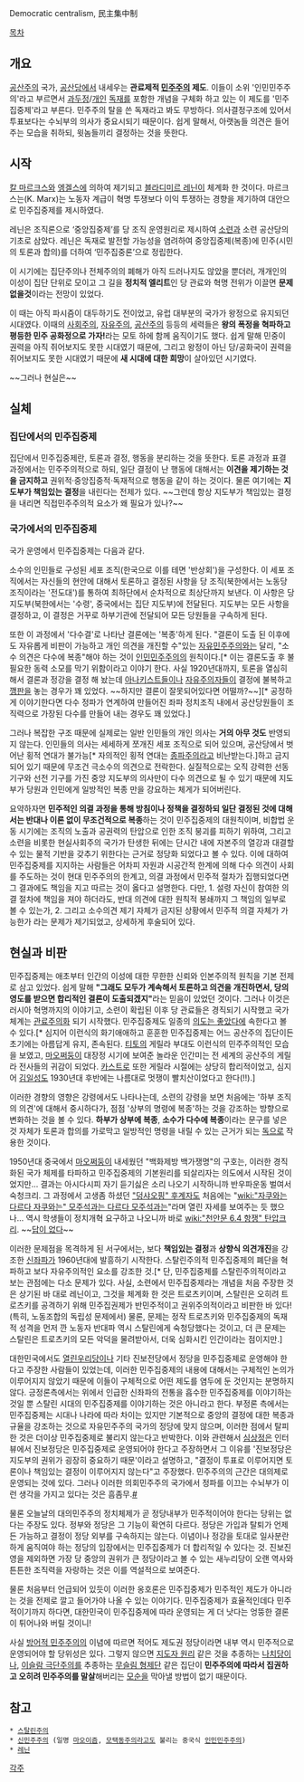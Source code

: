 Democratic centralism, 民主集中制

[[목차]]

== 개요 ==
[[공산주의]] 국가, [[공산당]]에서 내세우는 '''관료제적 [[민주주의]] 제도'''. 이들이 소위 '인민민주주의'라고 부르면서 [[과두정]]/[[개인]] [[독재]]를 포함한 개념을 구체화 하고 있는 이 제도를 '민주집중제'라고 부른다. 민주주의 탈을 쓴 독재라고 봐도 무방하다. 의사결정구조에 있어서 투표보다는 수뇌부의 의사가 중요시되기 때문이다. 쉽게 말해서, 아랫놈들 의견은 들어주는 모습을 취하되, 윗놈들끼리 결정하는 것을 뜻한다.

== 시작 ==
[[칼 마르크스]]와 [[엥겔스]]에 의하여 제기되고 [[블라디미르 레닌]]이 체계화 한 것이다. 마르크스는(K. Marx)는 노동자 계급이 혁명 투쟁보다 이익 투쟁하는 경향을 제기하여 대안으로 민주집중제를 제시하였다.

레닌은 조직론으로 ‘중앙집중제’를 당 조직 운영원리로 제시하여 [[소련]]과 소련 공산당의 기초로 삼았다. 레닌은 독재로 발전할 가능성을 염려하여 중앙집중제(복종)에 민주(시민의 토론과 합의)를 더하여 ‘민주집중론’으로 정립한다.

이 시기에는 집단주의나 전체주의의 폐해가 아직 드러나지도 않았을 뿐더러, 개개인의 이성이 집단 단위로 모이고 그 길을 '''정치적 엘리트'''인 당 관료와 혁명 전위가 이끌면 '''문제 없을것'''이라는 전망이 있었다.
 
이 때는 아직 파시즘이 대두하기도 전이었고, 유럽 대부분의 국가가 왕정으로 유지되던 시대였다. 이때의 [[사회주의]], [[자유주의]], [[공산주의]] 등등의 세력들은 '''왕의 폭정을 혁파하고 평등한 민주 공화정으로 가자!'''라는 모토 하에 함께 움직이기도 했다. 쉽게 말해 민중이 권력을 아직 쥐어보지도 못한 시대였기 때문에, 그리고 왕정이 아닌 당/공화국이 권력을 쥐어보지도 못한 시대였기 때문에 '''새 시대에 대한 희망'''이 살아있던 시기였다. 

~~그러나 현실은~~

== 실체 ==
=== 집단에서의 민주집중제 ===
집단에서 민주집중제란, 토론과 결정, 행동을 분리하는 것을 뜻한다. 토론 과정과 표결 과정에서는 민주주의적으로 하되, 일단 결정이 난 행동에 대해서는 '''이견을 제기하는 것을 금지하고''' 권위적·중앙집중적·독재적으로 행동을 같이 하는 것이다. 물론 여기에는 '''지도부가 책임있는 결정'''을 내린다는 전제가 있다. ~~그런데 항상 지도부가 책임있는 결정을 내리면 직접민주주의적 요소가 왜 필요가 있나?~~

=== 국가에서의 민주집중제 ===
국가 운영에서 민주집중제는 다음과 같다.

소수의 인민들로 구성된 세포 조직(한국으로 이를 테면 '반상회')을 구성한다. 이 세포 조직에서는 자신들의 현안에 대해서 토론하고 결정된 사항을 당 조직(북한에서는 노동당 조직이라는 '전도대')를 통하여 최하단에서 순차적으로 최상단까지 보낸다. 이 사항은 당 지도부(북한에서는 '수령', 중국에서는 집단 지도부)에 전달된다. 지도부는 모든 사항을 결정하고, 이 결정은 거꾸로 하부기관에 전달되어 모든 당원들을 구속하게 된다.

또한 이 과정에서 '다수결'로 나타난 결론에는 '복종'하게 된다. "결론이 도출 된 이후에도 자유롭게 비판이 가능하고 개인 의견을 개진할 수"있는 [[자유민주주의]]와는 달리, "소수 의견은 다수에 복종"해야 하는 것이 [[인민민주주의]]의 원칙이다.[* 이는 결론도출 후 불필요한 동력 소모를 막기 위함이라고 이야기 한다. 사실 1920년대까지, 토론을 열심히 해서 결론과 정강을 결정 해 놨는데 [[아나키스트]]들이나 [[자유주의]]자들이 결정에 불복하고 [[깽판]]을 놓는 경우가 꽤 있었다. ~~하지만 결론이 잘못되어있다면 어떨까?~~][* 공정하게 이야기한다면 다수 정파가 연계하여 만들어진 좌파 정치조직 내에서 공산당원들이 조직력으로 가장된 다수를 만들어 내는 경우도 꽤 있었다.]

그러나 복잡한 구조 때문에 실제로는 일반 인민들의 개인 의사는 '''거의 아무 것도''' 반영되지 않는다. 인민들의 의사는 세세하게 쪼개진 세포 조직으로 되어 있으며, 공산당에서 벗어난 횡적 연대가 불가능[* 자의적인 횡적 연대는 [[종파주의]]라고 비난받는다.]하고 금지되어 있기 때문에 무조건 극소수의 의견으로 전락한다. 실질적으로는 오직 강력한 선동 기구와 선전 기구를 가진 중앙 지도부의 의사만이 다수 의견으로 될 수 있기 때문에 지도부가 당원과 인민에게 일방적인 복종 만을 강요하는 체게가 되어버린다.

요약하자면 '''민주적인 의결 과정을 통해 방침이나 정책을 결정하되 일단 결정된 것에 대해서는 반대나 이론 없이 무조건적으로 복종'''하는 것이 민주집중제의 대원칙이며, 비합법 운동 시기에는 조직의 노출과 공권력의 탄압으로 인한 조직 붕괴를 피하기 위하여, 그리고 소련을 비롯한 현실사회주의 국가가 탄생한 뒤에는 단시간 내에 자본주의 열강과 대결할 수 있는 물적 기반을 갖추기 위한다는 근거로 정당화 되었다고 볼 수 있다. 이에 대하여 민주집중제를 지지하는 사람들은 어차피 자원과 시공간적 한계에 의해 다수 의견이 사회를 주도하는 것이 현대 민주주의의 한계고, 의결 과정에서 민주적 절차가 집행되었다면 그 결과에도 책임을 지고 따르는 것이 옳다고 설명한다. 다만, 1. 설령 자신이 참여한 의결 절차에 책임을 져야 하더라도, 반대 의견에 대한 원칙적 봉쇄까지 그 책임의 일부로 볼 수 있는가, 2. 그리고 소수의견 제기 자체가 금지된 상황에서 민주적 의결 자체가 가능한가 라는 문제가 제기되었고, 상세하게 후술되어 있다.

== 현실과 비판 ==
민주집중제는 애초부터 인간의 이성에 대한 무한한 신뢰와 인본주의적 원칙을 기본 전제로 삼고 있었다. 쉽게 말해 '''"그래도 모두가 계속해서 토론하고 의견을 개진하면서, 당의 영도를 받으면 합리적인 결론이 도출되겠지"'''라는 믿음이 있었던 것이다. 그러나 이것은 러시아 혁명까지의 이야기고, 소련이 확립된 이후 당 관료들은 경직되기 시작했고 국가 체계는 [[관료주의]]화 되기 시작했다. 민주집중제도 일종의 [[의도는 좋았다]]에 속한다고 볼 수 있다.[* 심지어 이런식의 화기애애하고 훈훈한 민주집중제는 어느 공산주의 집단이든 초기에는 아름답게 유지, 존속된다. [[티토]]의 게릴라 부대도 이런식의 민주주의적인 모습을 보였고, [[마오쩌둥]]이 대장정 시기에 보여준 놀라운 인간미는 전 세계의 공산주의 게릴라 전사들의 귀감이 되었다. [[카스트로]] 또한 게릴라 시절에는 상당히 합리적이었고, 심지어 [[김일성]]도 1930년대 후반에는 나름대로 멋쟁이 빨치산이었다고 한다(!!).]

이러한 경향의 영향은 강령에서도 나타나는데, 소련의 강령을 보면 처음에는 '하부 조직의 의견'에 대해서 중시하다가, 점점 '상부의 명령에 복종'하는 것을 강조하는 방향으로 변화하는 것을 볼 수 있다. '''하부가 상부에 복종''', '''소수가 다수에 복종'''이라는 문구를 넣은 것 자체가 토론과 합의를 가로막고 일방적인 명령을 내릴 수 있는 근거가 되는 [[독]]으로 작용한 것이다.

1950년대 중국에서 [[마오쩌둥]]이 내세웠던 "백화제방 백가쟁명"의 구호는, 이러한 경직화된 국가 체제를 타파하고 민주집중제의 기본원리를 되살리자는 의도에서 시작된 것이었지만... 결과는 아시다시피 자기 듣기싫은 소리 나오기 시작하니까 반우파운동 벌여서 숙청크리. 그 과정에서 고생좀 하셨던 [["덩샤오핑" 후계자]]도 처음에는 "[[wiki:"자쿠와는 다르다 자쿠와는" 모주석과는 다르다 모주석과는]]"라며 열린 자세를 보여주는 듯 했으나... 역시 학생들이 정치개혁 요구하고 나오니까 바로 [[wiki:"천안문 6.4 항쟁" 탄압크리]]. ~~[[답이 없다]]~~

이러한 문제점을 목격하게 된 서구에서는, 보다 '''책임있는 결정'''과 '''상향식 의견개진'''을 강조한 [[신좌파]]가 1960년대에 발흥하기 시작한다. 스탈린주의적 민주집중제의 폐단을 혁파하고 보다 자유주의적인 요소를 강조한 것.[* 단, 민주집중제를 스탈린주의적이라고 보는 관점에는 다소 문제가 있다. 사실, 소련에서 민주집중제라는 개념을 처음 주장한 것은 상기된 바 대로 레닌이고, 그것을 체계화 한 것은 트로츠키이며, 스탈린은 오히려 트로츠키를 공격하기 위해 민주집권제가 반민주적이고 권위주의적이라고 비판한 바 있다!(특히, 노동조합의 독립성 문제에서) 물론, 문제는 정작 트로츠키와 민주집중제의 독재적 성격을 먼저 깐 노동자 반대파 역시 스탈린에게 숙청당했다는 것이고, 더 큰 문제는 스탈린은 트로츠키의 모든 악덕을 물려받아서, 더욱 심화시킨 인간이라는 점이지만.]

대한민국에서도 [[열린우리당]]이나 기타 진보전당에서 정당을 민주집중제로 운영해야 한다고 주장한 사람들이 있었는데, 이러한 민주집중제의 내용에 대해서는 구체적인 논의가 이루어지지 않았기 때문에 이들이 구체적으로 어떤 제도를 염두에 둔 것인지는 분명하지 않다. 긍정론측에서는 위에서 인급한 신좌파의 전통을 흡수한 민주집중제를 이야기하는 것일 뿐 스탈린 시대의 민주집중제를 이야기하는 것은 아니라고 한다. 부정론 측에서는 민주집중제는 시대나 나라에 따라 차이는 있지만 기본적으로 중앙의 결정에 대한 복종과 규율을 강조하는 것으로 자유민주주의 국가의 정당에 맞지 않으며, 이러한 점에서 탈피한 것은 더이상 민주집중제로 불리지 않는다고 반박한다. 이와 관련해서 [[심상정]]은 인터뷰에서 진보정당은 민주집중제로 운영되어야 한다고 주장하면서 그 이유를 '진보정당은 지도부의 권위가 굉장히 중요하기 때문'이라고 설명하고, "결정이 투표로 이루어지면 토론이나 책임있는 결정이 이루어지지 않는다"고 주장했다. 민주주의의 근간은 대의제로 운영되는 것에 있다. 그러나 이러한 의회민주주의 국가에서 정파를 이끄는 수뇌부가 이런 생각을 가지고 있다는 것은 흠좀무.[http://sonnet.egloos.com/3134540 #]

물론 오늘날의 대의민주주의 정치체제가 곧 정당내부가 민주적이어야 한다는 당위는 없다는 주장도 있다. 정부와 정당은 그 기능이 확연히 다르다. 정당은 가입과 탈퇴가 언제든 가능하고 결정이 정당 외부를 구속하지는 않는다. 이념이나 정강을 토대로 일사분란하게 움직여야 하는 정당의 입장에서는 민주집중제가 더 합리적일 수 있다는 것. 진보진영을 제외하면 가장 당 중앙의 권위가 큰 정당이라고 볼 수 있는 새누리당이 오랜 역사와 튼튼한 조직력을 자랑하는 것은 이를 역설적으로 보여준다. 

물론 처음부터 언급되어 있듯이 이러한 옹호론은 민주집중제가 민주적인 제도가 아니라는 것을 전제로 깔고 들어가야 나올 수 있는 이야기다. 민주집중제가 효율적인데다 민주적이기까지 하다면, 대한민국이 민주집중제에 따라 운영되는 게 더 낫다는 엉뚱한 결론이 튀어나와 버릴 것이니!

사실 [[방어적 민주주의]]의 이념에 따르면 적어도 제도권 정당이라면 내부 역시 민주적으로 운영되어야 할 당위성은 있다. 그렇지 않으면 [[지도자 원리]] 같은 것을 추종하는 [[나치당]]이나, [[이슬람 극단주의]]를 추종하는 [[무슬림 형제단]] 같은 집단이 '''민주주의에 따라서 집권하고 오히려 민주주의를 말살'''해버리는 [[모순]]을 막아낼 방법이 없기 때문이다.

== 참고 ==
 * [[스탈린주의]]
 * [[신민주주의]] (일명 [[마오이즘]], [[모택동]]주의라고도 불리는 중국식 [[인민민주주의]])
 * [[레닌]]

[[각주]]
